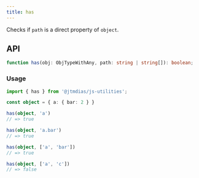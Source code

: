 ```yaml
---
title: has
---
```

Checks if `path` is a direct property of `object`.

## API

```typescript
function has(obj: ObjTypeWithAny, path: string | string[]): boolean;
```

### Usage

```typescript
import { has } from '@jtmdias/js-utilities';

const object = { a: { bar: 2 } }

has(object, 'a')
// => true

has(object, 'a.bar')
// => true

has(object, ['a', 'bar'])
// => true

has(object, ['a', 'c'])
// => false
```

